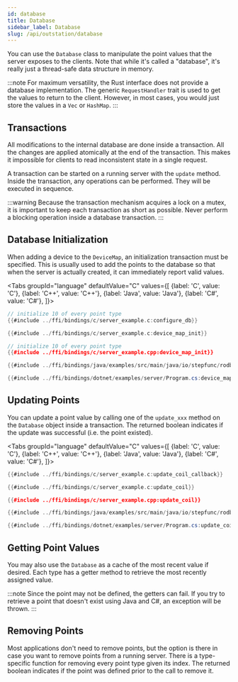 ```yaml
---
id: database
title: Database
sidebar_label: Database
slug: /api/outstation/database
---
```



You can use the `Database` class to manipulate the point values that the server exposes to the clients. Note that while it's called a "database", it's really just
a thread-safe data structure in memory.

:::note
For maximum versatility, the Rust interface does not provide a database implementation. The generic `RequestHandler` trait is used to get the values to return to the client.
However, in most cases, you would just store the values in a `Vec` or `HashMap`.
:::

## Transactions

All modifications to the internal database are done inside a transaction. All the changes are applied atomically at the end of the
transaction. This makes it impossible for clients to read inconsistent state in a single request.

A transaction can be started on a running server with the `update` method. Inside the transaction, any operations can be performed.
They will be executed in sequence.

:::warning
Because the transaction mechanism acquires a lock on a mutex, it is important to keep each transaction as short as possible. Never perform a blocking operation
inside a database transaction.
:::

## Database Initialization

When adding a device to the `DeviceMap`, an initialization transaction must be specified. This is usually used to add the points
to the database so that when the server is actually created, it can immediately report valid values.

<Tabs
groupId="language"
defaultValue="C"
values={[
{label: 'C', value: 'C'},
{label: 'C++', value: 'C++'},
{label: 'Java', value: 'Java'},
{label: 'C#', value: 'C#'},
]}>
<TabItem value="C">

```c
// initialize 10 of every point type
{{#include ../ffi/bindings/c/server_example.c:configure_db}}

{{#include ../ffi/bindings/c/server_example.c:device_map_init}}
```

</TabItem>
<TabItem value="C++">

```cpp
// initialize 10 of every point type
{{#include ../ffi/bindings/c/server_example.cpp:device_map_init}}
```

</TabItem>
<TabItem value="Java">

```java
{{#include ../ffi/bindings/java/examples/src/main/java/io/stepfunc/rodbus/examples/ServerExample.java:device_map_init}}
```

</TabItem>
<TabItem value="C#">

```csharp
{{#include ../ffi/bindings/dotnet/examples/server/Program.cs:device_map_init}}
```

</TabItem>
</Tabs>

## Updating Points

You can update a point value by calling one of the `update_xxx` method on the `Database` object inside a transaction. The returned boolean
indicates if the update was successful (i.e. the point existed).

<Tabs
groupId="language"
defaultValue="C"
values={[
{label: 'C', value: 'C'},
{label: 'C++', value: 'C++'},
{label: 'Java', value: 'Java'},
{label: 'C#', value: 'C#'},
]}>
<TabItem value="C">

```c
{{#include ../ffi/bindings/c/server_example.c:update_coil_callback}}

{{#include ../ffi/bindings/c/server_example.c:update_coil}}
```

</TabItem>
<TabItem value="C++">

```cpp
{{#include ../ffi/bindings/c/server_example.cpp:update_coil}}
```

</TabItem>
<TabItem value="Java">

```java
{{#include ../ffi/bindings/java/examples/src/main/java/io/stepfunc/rodbus/examples/ServerExample.java:update_coil}}
```

</TabItem>
<TabItem value="C#">

```csharp
{{#include ../ffi/bindings/dotnet/examples/server/Program.cs:update_coil}}
```

</TabItem>
</Tabs>

## Getting Point Values

You may also use the `Database` as a cache of the most recent value if desired. Each type has a getter method to retrieve the most recently assigned value.

:::note
Since the point may not be defined, the getters can fail. If you try to retrieve a point that doesn't exist using Java and C#, an exception will be thrown.
:::

## Removing Points

Most applications don't need to remove points, but the option is there in case you want to remove points from a running server.
There is a type-specific function for removing every point type given its index. The returned boolean indicates if the point
was defined prior to the call to remove it.
